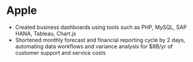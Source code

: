 # Apple

* Created business dashboards using tools such as PHP, MySQL, SAP HANA, Tableau, Chart.js
* Shortened monthly forecast and financial reporting cycle by 2 days, automating data workflows and variance analysis for $8B/yr of customer support and service costs
